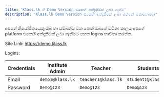 ```yaml
---
title: 'Klass.lk හි Demo Version එකෙහි අත්දැකීමක් ලබා ගැනීම'
description: 'Klass.lk Demo Version එකෙහි අත්දැකීමක් ලබා ගන්නේ කොහොමද?'
---
```


අපගේ නියෝජිතයෙකු ඔබ හා සම්බන්ධ වන තෙක් ඔබගේ වටිනා කාලය අපගේ platform එකෙහි අත්දැකීමක් ලබා ගැනීමට පහත logins භාවිතා කරන්න.

Site Link: https://demo.klass.lk

Logins:


| Credentials | Institute Admin       | Teacher                    | Students                    |
| ----------- | ----------------------|----------------------------|-----------------------------|
| Email       | `demo1@klass.lk`      | `teacher1@klass.lk`        |`student1@klass.lk`           |
| Password    | `Demo@123`            | `Demo@123`                 | `Demo@123`                  |
